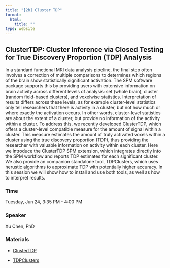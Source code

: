 ```yaml
---
title: "[2b] Cluster TDP"
format:
  html:
    title: ""
type: website
---
```


## ClusterTDP: Cluster Inference via Closed Testing for True Discovery Proportion (TDP) Analysis

In a standard functional MRI data analysis pipeline, the final step often involves a correction of multiple comparisons to determines which regions of the brain show statistically significant activation. The SPM software package supports this by providing users with extensive information on brain activity across different levels of analysis: set (whole brain), cluster (random field-based clusters), and voxelwise statistics. Interpretation of results differs across these levels, as for example cluster-level statistics only tell researchers that there is activity in a cluster, but not how much or where exactly the activation occurs. In other words, cluster-level statistics are about the extent of a cluster, but provide no information of the activity within a cluster. To address this, we recently developed ClusterTDP, which offers a cluster-level compatible measure for the amount of signal within a cluster. This measure estimates the amount of truly activated voxels within a cluster using the true discovery proportion (TDP), thus providing the researcher with valuable information on activity within each cluster. Here we introduce the ClusterTDP SPM extension, which integrates directly into the SPM workflow and reports TDP estimates for each significant cluster. We also provide an companion standalone tool, TDPClusters, which uses herustic algorithms to approximate TDP with potentially higher accuracy. In this session we will show how to install and use both tools, as well as how to interpret results.

### Time

Tuesday, Jun 24, 3:35 PM - 4:00 PM

### Speaker

Xu Chen, PhD <a href='https://www.essex.ac.uk/people/CHENX23803/Xu-Chen'><i class="bi bi-globe"></i></a> 

### Materials

- [ClusterTDP](https://github.com/xuchen312/clusterTDP-SPM "ClusterTDP")

- [TDPClusters](https://github.com/ppgorecki/TDPClusters "TDPClusters")

